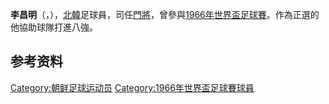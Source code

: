 {{noteTA
|G1=Country
|1=zh:北朝鮮; zh-cn:朝鲜; zh-tw:北韓; zh-hk:北韓; zh-sg:北韩;
}}

{{Infobox football biography
| name          = 李昌明
| image          = 
| caption        = 
| fullname       = 
| birth_date    = {{birth date and age|1947|01|02|df=y}}
| birth_place = [[北韓|北韓]]
| death_date    = <!--{{death date and age||||||||df=y}}-->
| height         = 
| position       = [[門將|門將]]
| years1         = | clubs1 = [[新義州火車頭足球俱樂部|新義州火車頭]]| caps1 = |goals1 = 
| nationalyears1 = | nationalteam1 = [[北韓國家足球隊|北韓]]| nationalcaps1 = 9 | nationalgoals1 = 
}}

'''李昌明'''（{{lang-ko|'''리창명'''}}，{{bd|1947年|1月2日}}），[[北韓|北韓]]足球員，司任[[門將|門將]]，曾參與[[1966年世界盃足球賽|1966年世界盃足球賽]]。作為正選的他協助球隊打進八強。

== 参考资料 ==
{{reflist}}

{{1966年世界盃足球賽朝鮮參賽名單}}

{{Authority control}}
{{DEFAULTSORT:Lee}}
[[Category:朝鲜足球运动员|Category:朝鲜足球运动员]]
[[Category:1966年世界盃足球賽球員|Category:1966年世界盃足球賽球員]]